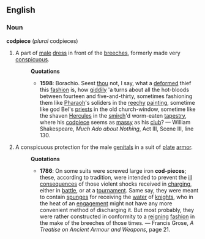 ==English==
===Noun===
'''codpiece''' (''plural'' codpieces)
#A part of [[male]] [[dress]] in front of the [[breeches]], formerly made very [[conspicuous]].
#:'''Quotations'''
#:*'''1598''': Borachio. Seest [[thou]] not, I say, what a [[deform]]ed thief this [[fashion]] is, how [[giddily]] 'a turns about all the hot-bloods between fourteen and five-and-thirty, sometimes fashioning them like [[Pharaoh]]'s soliders in the [[reechy]] [[painting]], sometime like god Bel's [[priest]]s in the old church-window, sometime like the shaven [[Hercules]] in the [[smirch]]'d worm-eaten [[tapestry]], where his [[codpiece]] seems as [[massy]] as his [[club]]? &mdash; William Shakespeare, ''Much Ado about Nothing'', Act III, Scene III, line 130.
#A conspicuous protection for the male [[genital]]s in a suit of [[plate]] [[armor]].
#:'''Quotations'''
#:*'''1786''': On some suits were screwed large iron '''cod-pieces'''; these, according to tradition, were intended to prevent the [[ill]] [[consequence]]s of those violent shocks received in [[charg]]ing, either in [[battle]], or at a [[tournament]].  Same say, they were meant to contain [[spunge]]s for receiving the [[water]] of [[knight]]s, who in the heat of an [[engagement]] might not have any more convenient method of discharging it.  But most probably, they were rather constructed in conformity to a [[reigning]] [[fashion]] in the make of the breeches of those times. &mdash; Francis Grose, ''A Treatise on Ancient Armour and Weapons'', page 21.